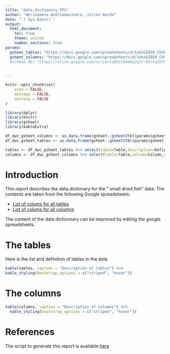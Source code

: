 ```yaml
---
title: "data_dictionary_PPS"
author: "Herinomena Andriamasinoro, Julien Barde"
date: "`r Sys.Date()`"
output:
  html_document:
    toc: true
    theme: united
    number_sections: true
params: 
  gsheet_tables: "https://docs.google.com/spreadsheets/d/1oksGI0S9_ChVks2hgATEhG_gMhTIjFBVejOXQPbXtfs/edit#gid=1747039678"
  gsheet_columns: "https://docs.google.com/spreadsheets/d/1oksGI0S9_ChVks2hgATEhG_gMhTIjFBVejOXQPbXtfs/edit?usp=sharing"
  #schema_db: "https://drive.google.com/uc?id=1vDXsrQA48pZq3r-93JtaZXTN0JIvoRwu"

    
---
```


```r
knitr::opts_chunk$set(
	echo = FALSE,
	message = FALSE,
	warning = FALSE
)
```

```r
library(dplyr)
library(knitr)
library(gsheet)
library(kableExtra)
```


```r
df_dwc_gsheet_columns <- as.data.frame(gsheet::gsheet2tbl(params$gsheet_columns))
df_dwc_gsheet_tables <- as.data.frame(gsheet::gsheet2tbl(params$gsheet_tables))

tables <- df_dwc_gsheet_tables %>% select(table=Table,description=Definition)
columns <- df_dwc_gsheet_columns %>% select(table=Table,column=Column,description=Definition)
```

# Introduction

This report describes the data dictionary for the
" small dried fish" data. The contents are taken from the following Google spreadsheets:

* [List of colums for all tables](`r params$gsheet_tables`)
* [List of colums for all columns](`r params$gsheet_columns`)

The content of the data dictionnary can be improved by editing the google spreadsheets.



# The tables

Here is the list and definition of tables in the data

```r
kable(tables, caption = "Description of tables") %>%
kable_styling(bootstrap_options = c("striped", "hover"))
```

# The columns


```r
kable(columns, caption = "Description of columns") %>%
  kable_styling(bootstrap_options = c("striped", "hover"))
```

# References

The script to generate this report is available [here](https://github.com/juldebar/MIKAROKA/blob/main/Rmd/Data_dictionary_PPS.Rmd)
